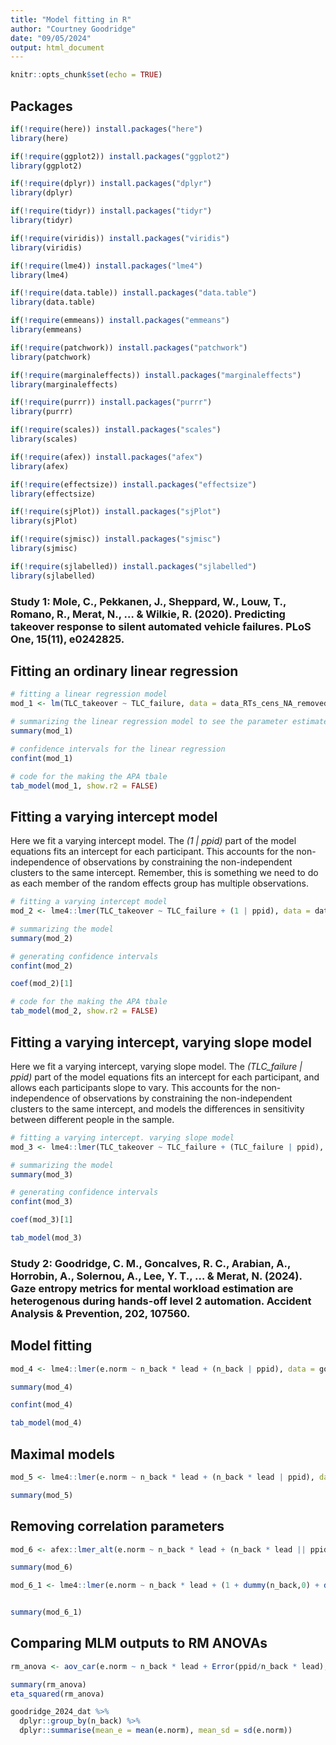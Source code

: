 ```yaml
---
title: "Model fitting in R"
author: "Courtney Goodridge"
date: "09/05/2024"
output: html_document
---
```


```r
knitr::opts_chunk$set(echo = TRUE)
```

## Packages

```r
if(!require(here)) install.packages("here")
library(here)

if(!require(ggplot2)) install.packages("ggplot2")
library(ggplot2)

if(!require(dplyr)) install.packages("dplyr")
library(dplyr)

if(!require(tidyr)) install.packages("tidyr")
library(tidyr)

if(!require(viridis)) install.packages("viridis")
library(viridis)

if(!require(lme4)) install.packages("lme4")
library(lme4)

if(!require(data.table)) install.packages("data.table")
library(data.table)

if(!require(emmeans)) install.packages("emmeans")
library(emmeans)

if(!require(patchwork)) install.packages("patchwork")
library(patchwork)

if(!require(marginaleffects)) install.packages("marginaleffects")
library(marginaleffects)

if(!require(purrr)) install.packages("purrr")
library(purrr)

if(!require(scales)) install.packages("scales")
library(scales)

if(!require(afex)) install.packages("afex")
library(afex)

if(!require(effectsize)) install.packages("effectsize")
library(effectsize)

if(!require(sjPlot)) install.packages("sjPlot")
library(sjPlot)

if(!require(sjmisc)) install.packages("sjmisc")
library(sjmisc)

if(!require(sjlabelled)) install.packages("sjlabelled")
library(sjlabelled)
```

### Study 1: Mole, C., Pekkanen, J., Sheppard, W., Louw, T., Romano, R., Merat, N., ... & Wilkie, R. (2020). Predicting takeover response to silent automated vehicle failures. PLoS One, 15(11), e0242825.

## Fitting an ordinary linear regression

```r
# fitting a linear regression model
mod_1 <- lm(TLC_takeover ~ TLC_failure, data = data_RTs_cens_NA_removed)

# summarizing the linear regression model to see the parameter estimates
summary(mod_1)

# confidence intervals for the linear regression
confint(mod_1)

# code for the making the APA tbale 
tab_model(mod_1, show.r2 = FALSE)
```

## Fitting a varying intercept model

Here we fit a varying intercept model. The *(1 | ppid)* part of the model equations fits an intercept for each participant. This accounts for the non-independence of observations by constraining the non-independent clusters to the same intercept. Remember, this is something we need to do as each member of the random effects group has multiple observations. 

```r
# fitting a varying intercept model
mod_2 <- lme4::lmer(TLC_takeover ~ TLC_failure + (1 | ppid), data = data_RTs_cens_NA_removed)

# summarizing the model
summary(mod_2)

# generating confidence intervals
confint(mod_2)

coef(mod_2)[1]

# code for the making the APA tbale 
tab_model(mod_2, show.r2 = FALSE)
```

## Fitting a varying intercept, varying slope model

Here we fit a varying intercept, varying slope model. The *(TLC_failure | ppid)* part of the model equations fits an intercept for each participant, and allows each participants slope to vary. This accounts for the non-independence of observations by constraining the non-independent clusters to the same intercept, and models the differences in sensitivity between different people in the sample. 

```r
# fitting a varying intercept. varying slope model
mod_3 <- lme4::lmer(TLC_takeover ~ TLC_failure + (TLC_failure | ppid), data = data_RTs_cens_NA_removed)

# summarizing the model
summary(mod_3)

# generating confidence intervals
confint(mod_3)

coef(mod_3)[1]

tab_model(mod_3)
```

### Study 2: Goodridge, C. M., Goncalves, R. C., Arabian, A., Horrobin, A., Solernou, A., Lee, Y. T., ... & Merat, N. (2024). Gaze entropy metrics for mental workload estimation are heterogenous during hands-off level 2 automation. Accident Analysis & Prevention, 202, 107560.

## Model fitting

```r
mod_4 <- lme4::lmer(e.norm ~ n_back * lead + (n_back | ppid), data = goodridge_2024_dat)

summary(mod_4)

confint(mod_4)

tab_model(mod_4)
```

## Maximal models

```r
mod_5 <- lme4::lmer(e.norm ~ n_back * lead + (n_back * lead | ppid), data = goodridge_2024_dat)

summary(mod_5)
```

## Removing correlation parameters

```r
mod_6 <- afex::lmer_alt(e.norm ~ n_back * lead + (n_back * lead || ppid), data = goodridge_2024_dat)

summary(mod_6)

mod_6_1 <- lme4::lmer(e.norm ~ n_back * lead + (1 + dummy(n_back,0) + dummy(n_back,1) || ppid), data = goodridge_2024_dat)


summary(mod_6_1)
```


## Comparing MLM outputs to RM ANOVAs

```r
rm_anova <- aov_car(e.norm ~ n_back * lead + Error(ppid/n_back * lead), data = goodridge_2024_dat)

summary(rm_anova)
eta_squared(rm_anova)

goodridge_2024_dat %>%
  dplyr::group_by(n_back) %>%
  dplyr::summarise(mean_e = mean(e.norm), mean_sd = sd(e.norm))
```






